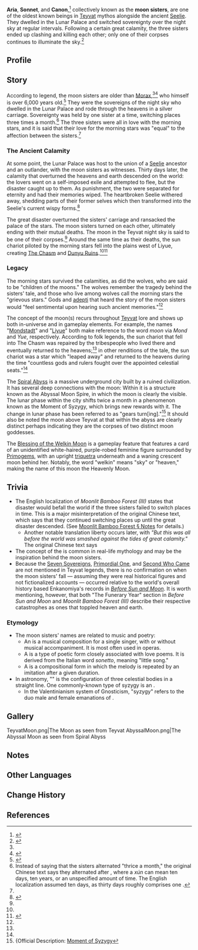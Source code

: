 {{Character Infobox
|type        = Historical
|deceased    = Past
|region      = Teyvat
|affiliation = Lunar Palace
}}
'''Aria''', '''Sonnet''', and '''Canon''',<ref name="HD3">{{Ref/Book|Heart's Desire: Sapphire|3}}</ref> collectively known as the '''moon sisters''', are one of the oldest known beings in [[Teyvat]] mythos alongside the ancient [[Seelie]]. They dwelled in the Lunar Palace and switched sovereignty over the night sky at regular intervals. Following a certain great calamity, the three sisters ended up clashing and killing each other; only one of their corpses continues to illuminate the sky.<ref name="MBF3">{{Ref/Book|Moonlit Bamboo Forest|3}}</ref>

==Profile==
{{Quote|Just as legends claim that [...] once there were three bright moons in the night sky named Aria, Sonnet and Canon, sisters who were parted by death in a great catastrophe.|[[Heart's Desire: Sapphire]]}}

==Story==
According to legend, the moon sisters are older than [[Morax]],<ref name="MBF3" /><ref name="VH-SR">{{Ref/Arti|Solar Relic}}</ref> who himself is over 6,000 years old.<ref>{{Ref/Quest|Solitary Fragrance}}</ref> They were the sovereigns of the night sky who dwelled in the Lunar Palace and rode through the heavens in a silver carriage. Sovereignty was held by one sister at a time, switching places three times a month.<ref group="Note">Instead of saying that the sisters alternated "thrice a month," the original Chinese text says they alternated after {{lang|"one ''xún''"|zh=一旬}}, where a ''xún'' can mean ten days, ten years, or an unspecified amount of time. The English localization assumed ten days, as thirty days roughly comprises one {{w|lunar month}}.</ref> The three sisters were all in love with the morning stars, and it is said that their love for the morning stars was "equal" to the affection between the sisters.<ref name="MBF3" />

===The Ancient Calamity===
At some point, the Lunar Palace was host to the union of a [[Seelie]] ancestor and an outlander, with the moon sisters as witnesses. Thirty days later, the calamity that overturned the heavens and earth descended on the world: the lovers went on a self-imposed exile and attempted to flee, but the disaster caught up to them. As punishment, the two were separated for eternity and had their memories wiped. The heartbroken Seelie withered away, shedding parts of their former selves which then transformed into the Seelie's current wispy forms.<ref>{{Ref/Book|Records of Jueyun|4|title=Mountain Spirit}}</ref>

The great disaster overturned the sisters' carriage and ransacked the palace of the stars. The moon sisters turned on each other, ultimately ending with their mutual deaths. The moon in the Teyvat night sky is said to be one of their corpses.<ref name="MBF3" /> Around the same time as their deaths, the sun chariot piloted by the morning stars fell into the plains west of Liyue, creating [[The Chasm]] and [[Dunyu Ruins]].<ref name="VH-SR" /><ref name="RoJ6">{{Ref/Book|Records of Jueyun|6|title=Hidden Jade}}</ref>

===Legacy===
The morning stars survived the calamities, as did the wolves, who are said to be "children of the moons." The wolves remember the tragedy behind the sisters' tale, and those who live among wolves call the morning stars the "grievous stars." Gods and [[adepti]] that heard the story of the moon sisters would "feel sentimental upon hearing such ancient memories."<ref name="MBF3" />

The concept of the moon(s) recurs throughout [[Teyvat]] lore and shows up both in-universe and in gameplay elements. For example, the names "[[Mondstadt]]" and "[[Liyue]]" both make reference to the word ''moon'' via ''Mond'' and ''Yue'', respectively. According to folk legends, the sun chariot that fell into The Chasm was repaired by the tribespeople who lived there and eventually returned to the heavens;<ref name="VH-SR" /> in other renditions of the tale, the sun chariot was a star which "leaped away" and returned to the heavens during the time "countless gods and rulers fought over the appointed celestial seats."<ref name="RoJ6" />

The [[Spiral Abyss]] is a massive underground city built by a ruined civilization. It has several deep connections with the moon: Within it is a structure known as the Abyssal Moon Spire, in which the moon is clearly the visible. The lunar phase within the city shifts twice a month in a phenomenon known as the Moment of Syzygy, which brings new rewards with it. The change in lunar phase has been referred to as "gears turn[ing]."<ref>{Official Description: [[Spiral Abyss#Official Description|Moment of Syzygy]]</ref> It should also be noted the moon above Teyvat at that within the abyss are clearly distinct perhaps indicating they are the corpses of two distinct moon goddesses.

The [[Blessing of the Welkin Moon]] is a gameplay feature that features a card of an unidentified white-haired, purple-robed feminine figure surrounded by [[Primogem]]s, with an upright [[triquetra]] underneath and a waning crescent moon behind her. Notably, the word "welkin" means "sky" or "heaven," making the name of this moon the Heavenly Moon.

==Trivia==
*The English localization of ''Moonlit Bamboo Forest (III)'' states that disaster would befall the world if the three sisters failed to switch places in time. This is a major misinterpretation of the original Chinese text, which says that they continued switching places up until the great disaster descended. (See [[Moonlit Bamboo Forest#Notes|Moonlit Bamboo Forest § Notes]] for details.)
**Another notable translation liberty occurs later, with ''"But this was all before the world was smashed against the tides of great calamity."'' The original Chinese text says {{lang|mini=1|zh=那是颠覆天地的大灾降临之前的事情了|zh_tl=''Of course, this was before the disaster that toppled heaven and earth descended.''}}
*The concept of the {{w|triple goddess}} is common in real-life mythology and may be the inspiration behind the moon sisters.
*Because the [[Seven Sovereigns]], [[Primordial One]], and [[Second Who Came]] are not mentioned in Teyvat legends, there is no confirmation on when the moon sisters' fall &mdash; assuming they were real historical figures and not fictionalized accounts &mdash; occurred relative to the world's overall history based Enkanomiya's records in ''[[Before Sun and Moon]]''. It is worth mentioning, however, that both "The Funerary Year" section in ''Before Sun and Moon'' and ''Moonlit Bamboo Forest (III)'' describe their respective catastrophes as ones that toppled heaven and earth.

===Etymology===
*The moon sisters' names are related to music and poetry:
**An {{w|aria}} is a musical composition for a single singer, with or without musical accompaniment. It is most often used in operas.
**A {{w|sonnet}} is a type of poetic form closely associated with love poems. It is derived from the Italian word ''sonetto'', meaning "little song."
**A {{w|canon (music)|canon}} is a compositional form in which the melody is repeated by an imitation after a given duration.
* In astronomy, "{{w|Syzygy (astronomy)|syzygy}}" is the configuration of three celestial bodies in a straight line. One commonly-known type of syzygy is an {{w|eclipse}}.
** In the Valentinianism system of Gnosticism, "syzygy" refers to the duo male and female emanations of {{w|Aeon (Gnosticism)|God}}.

==Gallery==
<gallery hideaddbutton="true" captionalign="center">
TeyvatMoon.png|The Moon as seen from Teyvat
AbyssalMoon.png|The Abyssal Moon as seen from Spiral Abyss
</gallery>

==Notes==
{{Reflist|note=1}}

==Other Languages==
{{Other Languages
|en      = Aria, Sonnet and Canon
|zhs     = 艾莉亚、桑娜妲与卡侬
|zhs_rm  = Àilìyà, Sāngnàdá yǔ Kǎnóng
|zht     = 艾莉亞、桑娜妲與卡儂
|zht_rm  = Àilìyà, Sāngnàdá yǔ Kǎnóng
|zh_tl   = Aria, Sonnet, and Canon
|ja      = エリア、サンナタ、カノン
|ja_rm   = Eria, Sannata, Ka'non
|ja_note = Eria and Sannata are phonetic transcriptions of the Chinese pronunciations for their respective name rather than the typical Japanese katakana for {{Lang|''aria''|ja=アリア}} and {{Lang|''sonnet''|ja=ソネット}}.
|ko      = 아리아, 소넷, 캐넌
|ko_rm   = Aria, Sonet, Kaeneon
|ko_tl   = Aria, Sonnet, Canon
|es      = Aria, Sonnet y Canon
|es_tl   = Aria, Sonnet, and Canon
|fr      = Arya, Sandria et Carmen
|fr_tl   = Aria, Sonnet, and Canon
|fr_note = Arya is an Indian and Iranian name meaning "honorable;" Sandria is a variation of Alexander, meaning "defender of men;" Carmen is a Latin word and name meaning "song."
|ru      = Ария, Саннада и Канон
|ru_note = ''Sannada'' is a phonetic transcription of the Chinese pronunciation, rather than the Russian word for sonnet, {{Lang|mini=1|ru=сонет|ru_rm=sonet}}.
|ru_tl   = Aria, Sonnet, and Canon
|th      = Aria, Sonnet และ Canon
|th_rm   = Aria, Sonnet lae Canon
|th_tl   = Aria, Sonnet, and Canon
|vi      = Aria, Sonnet và Canon
|vi_tl   = Aria, Sonnet, and Canon
|de      = Arie, Sonett und Kanon
|de_tl   = Aria, Sonnet, and Canon
|id      = Aria, Sonnet dan Canon
|id_tl   = Aria, Sonnet, and Canon
|pt      = Aria, Sonnet e Canon
|pt_tl   = Aria, Sonnet, and Canon
}}

==Change History==
{{Change History|1.0}}

==References==
{{Reflist|2}}